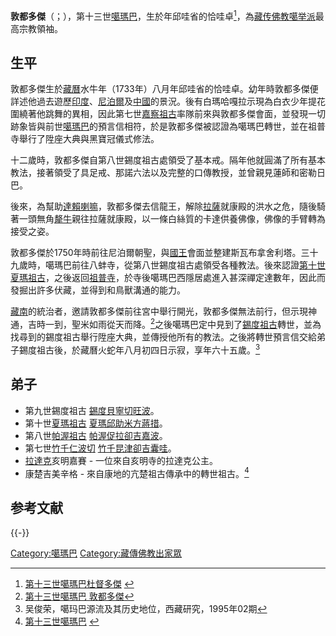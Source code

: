 {{Infobox Tulku
| name = 敦都多傑
| image= Dudul_Dorje.jpg
| width = 200px
| tulku = 噶瑪巴
| order = 十三
| predecessor = 噶瑪巴·強秋多吉	
| successor = 噶瑪巴·德丘多傑
| title = 
| birth date = 1733年
| birth date3 = 
| birth place = 年邱哇省的恰哇卓
| death date = 1797年
| death date3 = 
| death place = 
| temple =
| dharma name = 敦都多傑
| meaning = 伏魔金剛
| bo = བདུད་འདུལ་རྡོ་རྗེ་
| wylie = bdud 'dul rdo rje
| thl = Dudul Dorje
}}
{{藏传佛教}}
'''敦都多傑'''（{{Bo|z=བདུད་འདུལ་རྡོ་རྗེ་|w=bdud 'dul rdo rje|p=Dudul Dorje}}；{{bd|1733年||1797年||catIdx=bdud 'dul rdo rje}}），第十三世[[噶瑪巴|噶瑪巴]]，生於年邱哇省的恰哇卓<ref>[http://www.karmapa-news.com/page3_6_13.php 第十三世噶瑪巴杜督多傑] {{webarchive|url=https://web.archive.org/web/20141011134453/http://www.karmapa-news.com/page3_6_13.php |date=2014-10-11 }}</ref>，為[[藏传佛教|藏传佛教]][[噶举派|噶举派]]最高宗教領袖。

==生平==
敦都多傑生於[[藏曆|藏曆]]水牛年（1733年）八月年邱哇省的恰哇卓。幼年時敦都多傑便詳述他過去遊歷[[印度|印度]]、[[尼泊爾|尼泊爾]]及[[中國|中國]]的景況。後有白瑪哈嘎拉示現為白衣少年提花圍繞著他跳舞的異相，因此第七世[[嘉察祖古|嘉察祖古]]率隊前來與敦都多傑會面，並發現一切跡象皆與前世[[噶瑪巴|噶瑪巴]]的預言信相符，於是敦都多傑被認證為噶瑪巴轉世，並在祖普寺舉行了陞座大典與黑寶冠儀式修法。

十二歲時，敦都多傑自第八世錫度祖古處領受了基本戒。隔年他就圓滿了所有基本教法，接著領受了具足戒、那諾六法以及完整的口傳教授，並曾親見蓮師和密勒日巴。

後來，為幫助[[達賴喇嘛|達賴喇嘛]]，敦都多傑去信龍王，解除[[拉薩|拉薩]]就康殿的洪水之危，隨後騎著一頭無角[[犛牛|犛牛]]親往拉薩就康殿，以一條白絲質的卡達供養佛像，佛像的手臂轉為接受之姿。

敦都多傑於1750年時前往尼泊爾朝聖，與[[國王|國王]]會面並整建斯瓦布拿舍利塔。三十九歲時，噶瑪巴前往八蚌寺，從第八世錫度祖古處領受各種教法。後來認證[[第十世夏瑪祖古|第十世夏瑪祖古]]，之後返回[[祖普寺|祖普寺]]，於寺後噶瑪巴西隱居處進入甚深禪定達數年，因此而發掘出許多伏藏，並得到和鳥獸溝通的能力。 

[[藏南地区|藏南]]的統治者，邀請敦都多傑前往宮中舉行開光，敦都多傑無法前行，但示現神通，吉時一到，聖米如雨從天而降。<ref>[http://www.lopon.org.tw/teachings/page2_1.aspx?cid=100&lid=101&id=4787 第十三世噶瑪巴 敦都多傑]</ref>之後噶瑪巴定中見到了[[錫度祖古|錫度祖古]]轉世，並為找尋到的錫度祖古舉行陞座大典，並傳授他所有的教法。之後將轉世預言信交給弟子錫度祖古後，於藏曆火蛇年八月初四日示寂，享年六十五歲。<ref>吴俊荣，噶玛巴源流及其历史地位，西藏研究，1995年02期</ref>

==弟子==
* 第九世錫度祖古 [[錫度貝寧切旺波|錫度貝寧切旺波]]。　
* 第十世[[夏瑪祖古|夏瑪祖古]] [[夏瑪邱助米方蔣措|夏瑪邱助米方蔣措]]。
* 第八世[[帕渥祖古|帕渥祖古]] [[帕渥促拉卻吉嘉波|帕渥促拉卻吉嘉波]]。
* 第七世[[竹千仁波切|竹千仁波切]] [[竹千昆津卻吉囊哇|竹千昆津卻吉囊哇]]。　
* [[拉達克|拉達克]]亥明嘉賽 - 一位來自亥明寺的拉達克公主。　
* 康楚吉美辛格 - 來自康地的亢楚祖古傳承中的轉世祖古。<ref>[http://karmapa.lopon.org/karmapa-biography/biography.htm 第十三世噶瑪巴] {{webarchive|url=https://web.archive.org/web/20141012101507/http://karmapa.lopon.org/karmapa-biography/biography.htm |date=2014-10-12 }}</ref>

== 参考文献 ==
{{Reflist}}

{{-}}
{{start box}}
{{s-hou||1733年|?月?日|1797年|?月?日}}
{{s-before|[[噶瑪巴·強秋多吉|強秋多吉]]|rows=2}}
{{s-title|第十三世[[噶玛巴|噶玛巴]]|1733年—1797年|rows=2}}
{{s-after|[[噶瑪巴·德丘多傑|德丘多傑]]}}
{{end box}}
{{Karmapas}}

{{Authority control}}

{{DEFAULTSORT:Dudul Dorje}}
[[Category:噶瑪巴|Category:噶瑪巴]]
[[Category:藏傳佛教出家眾|Category:藏傳佛教出家眾]]